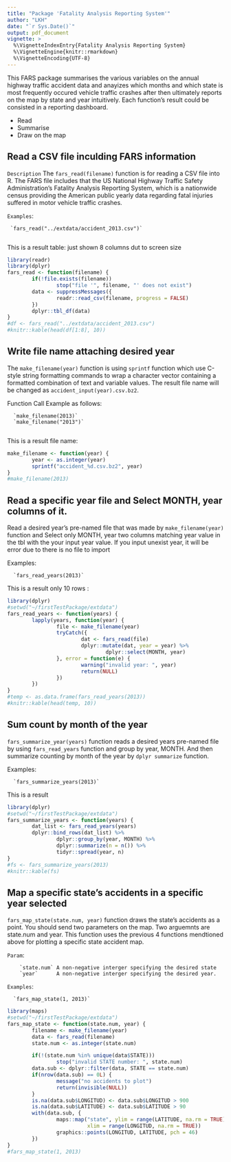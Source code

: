 ```yaml
---
title: "Package 'Fatality Analysis Reporting System'"
author: "LKH"
date: "`r Sys.Date()`"
output: pdf_document
vignette: >
  %\VignetteIndexEntry{Fatality Analysis Reporting System}
  %\VignetteEngine{knitr::rmarkdown}
  %\VignetteEncoding{UTF-8}
---
```


This FARS package summarises the various variables on the annual highway traffic accident data and anayizes which months and which state is most frequently occured vehicle traffic crashes after then ultimately reports on the map by state and year intuitively. Each function's result could be consisted in a reporting dashboard.   

- Read
- Summarise
- Draw on the map

## Read a CSV file inculding FARS information

`Description`
The `fars_read(filename)` function is for reading a CSV file into R. The FARS file includes that the US National Highway Traffic Safety Administration's Fatality Analysis Reporting System, which is a nationwide census providing the American public yearly data regarding fatal injuries suffered in motor vehicle traffic crashes. 

`Examples`:

     `fars_read("../extdata/accident_2013.csv")`
     
This is a result table: just shown 8 columns dut to screen size 
```r
library(readr)
library(dplyr)
fars_read <- function(filename) {
        if(!file.exists(filename))
                stop("file '", filename, "' does not exist")
        data <- suppressMessages({
                readr::read_csv(filename, progress = FALSE)
        })
        dplyr::tbl_df(data)
}
#df <- fars_read("../extdata/accident_2013.csv")
#knitr::kable(head(df[1:8], 10))
```

## Write file name attaching desired year

The `make_filename(year)` function is using `sprintf` function which use C-style string formatting commands to wrap a character vector containing a formatted combination of text and variable values. The result file name will be changed as `accident_input(year).csv.bz2`.  

Function Call Example as follows:

      `make_filename(2013)`
      `make_filename("2013")`
      
This is a result file name:
```r
make_filename <- function(year) {
        year <- as.integer(year)
        sprintf("accident_%d.csv.bz2", year)
}
#make_filename(2013)
```

## Read a specific year file and Select MONTH, year columns of it.

Read a desired year's pre-named file that was made by `make_filename(year)` function and Select only MONTH, year two columns matching year value in the tbl with the your input year value. If you input unexist year, it will be error due to there is no file to import

Examples:

      `fars_read_years(2013)`

This is a result only 10 rows :      
```r
library(dplyr)
#setwd("~/firstTestPackage/extdata")
fars_read_years <- function(years) {
        lapply(years, function(year) {
                file <- make_filename(year)
                tryCatch({
                        dat <- fars_read(file)
                        dplyr::mutate(dat, year = year) %>%
                                dplyr::select(MONTH, year)
                }, error = function(e) {
                        warning("invalid year: ", year)
                        return(NULL)
                })
        })
}
#temp <- as.data.frame(fars_read_years(2013))
#knitr::kable(head(temp, 10))
```



## Sum count by month of the year

`fars_summarize_year(years)` function reads a desired years pre-named file by using `fars_read_years` function and group by year, MONTH. And then summarize counting by month of the year by `dplyr summarize` function.

Examples:
      
      `fars_summarize_years(2013)`

This is a result
```r
library(dplyr)
#setwd("~/firstTestPackage/extdata")
fars_summarize_years <- function(years) {
        dat_list <- fars_read_years(years)
        dplyr::bind_rows(dat_list) %>%
                dplyr::group_by(year, MONTH) %>%
                dplyr::summarize(n = n()) %>%
                tidyr::spread(year, n)
}
#fs <- fars_summarize_years(2013)
#knitr::kable(fs)
```

## Map a specific state's accidents in a specific year selected

`fars_map_state(state.num, year)` function draws the state's accidents as a point. You should send two parameters on the map.  Two arguemnts are state.num and year. This function uses the previous 4 functions mendtioned above for plotting a specific state accident map. 

`Param`: 

        `state.num` A non-negative interger specifying the desired state
        `year`      A non-negative interger specifying the desired year.

`Examples`:
      
      `fars_map_state(1, 2013)`

```r
library(maps)
#setwd("~/firstTestPackage/extdata")
fars_map_state <- function(state.num, year) {
        filename <- make_filename(year)
        data <- fars_read(filename)
        state.num <- as.integer(state.num)

        if(!(state.num %in% unique(data$STATE)))
                stop("invalid STATE number: ", state.num)
        data.sub <- dplyr::filter(data, STATE == state.num)
        if(nrow(data.sub) == 0L) {
                message("no accidents to plot")
                return(invisible(NULL))
        }
        is.na(data.sub$LONGITUD) <- data.sub$LONGITUD > 900
        is.na(data.sub$LATITUDE) <- data.sub$LATITUDE > 90
        with(data.sub, {
                maps::map("state", ylim = range(LATITUDE, na.rm = TRUE),
                          xlim = range(LONGITUD, na.rm = TRUE))
                graphics::points(LONGITUD, LATITUDE, pch = 46)
        })
}
#fars_map_state(1, 2013)
```
